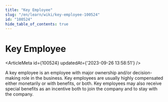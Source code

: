 ```yaml
---
title: "Key Employee"
slug: "/en/learn/wiki/key-employee-100524"
id: "100524"
hide_table_of_contents: true
---
```



# Key Employee

<ArticleMeta id={100524} updatedAt={'2023-09-26 13:58:51'} />
<div className='border-solid border-b border-t-0 my-4 border-[var(--ifm-color-gray-300)]' />

A key employee is an employee with major ownership and/or decision-making role in the business. Key employees are usually highly compensated either monetarily or with benefits, or both. Key employees may also receive special benefits as an incentive both to join the company and to stay with the company.
